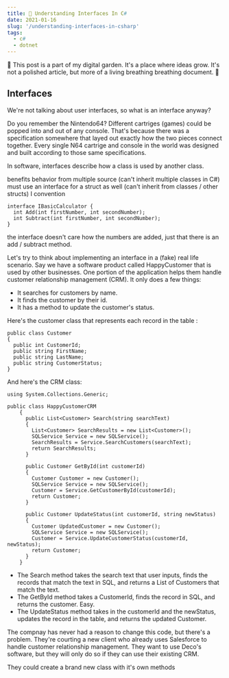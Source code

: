 ```yaml
---
title: 🌱 Understanding Interfaces In C#
date: 2021-01-16
slug: '/understanding-interfaces-in-csharp'
tags:
  - c#
  - dotnet
---
```


🌱 This post is a part of my digital garden. It's a place where ideas grow. It's
not a polished article, but more of a living breathing breathing document. 🌱

## Interfaces

We're not talking about user interfaces, so what is an interface anyway?

Do you remember the Nintendo64? Different cartriges (games) could be popped into
and out of any console. That's because there was a specification somewhere that
layed out exactly how the two pieces connect together. Every single N64 cartrige
and console in the world was designed and built according to those same
specifications.

In software, interfaces describe how a class is used by another class.

benefits behavior from multiple source (can't inherit multiple classes in C#)
must use an interface for a struct as well (can't inherit from classes / other
structs) I convention

```clike
interface IBasicCalculator {
  int Add(int firstNumber, int secondNumber);
  int Subtract(int firstNumber, int secondNumber);
}
```

the interface doesn't care how the numbers are added, just that there is an add
/ subtract method.

Let's try to think about implementing an interface in a (fake) real life
scenario. Say we have a software product called HappyCustomer that is used by
other businesses. One portion of the application helps them handle customer
relationship management (CRM). It only does a few things:

- It searches for customers by name.
- It finds the customer by their id.
- It has a method to update the customer's status.

Here's the customer class that represents each record in the table :

```clike
public class Customer
{
  public int CustomerId;
  public string FirstName;
  public string LastName;
  public string CustomerStatus;
}
```

And here's the CRM class:

```clike
using System.Collections.Generic;

public class HappyCustomerCRM
    {
      public List<Customer> Search(string searchText)
      {
        List<Customer> SearchResults = new List<Customer>();
        SQLService Service = new SQLService();
        SearchResults = Service.SearchCustomers(searchText);
        return SearchResults;
      }

      public Customer GetById(int customerId)
      {
        Customer Customer = new Customer();
        SQLService Service = new SQLService();
        Customer = Service.GetCustomerById(customerId);
        return Customer;
      }

      public Customer UpdateStatus(int customerId, string newStatus)
      {
        Customer UpdatedCustomer = new Customer();
        SQLService Service = new SQLService();
        Customer = Service.UpdateCustomerStatus(customerId, newStatus);
        return Customer;
      }
    }
```

- The Search method takes the search text that user inputs, finds the records
  that match the text in SQL, and returns a List of Customers that match the
  text.
- The GetById method takes a CustomerId, finds the record in SQL, and returns
  the customer. Easy.
- The UpdateStatus method takes in the customerId and the newStatus, updates the
  record in the table, and returns the updated Customer.

The compnay has never had a reason to change this code, but there's a problem.
They're courting a new client who already uses Salesforce to handle customer
relationship management. They want to use Deco's software, but they will only do
so if they can use their existing CRM.

They could create a brand new class with it's own methods
